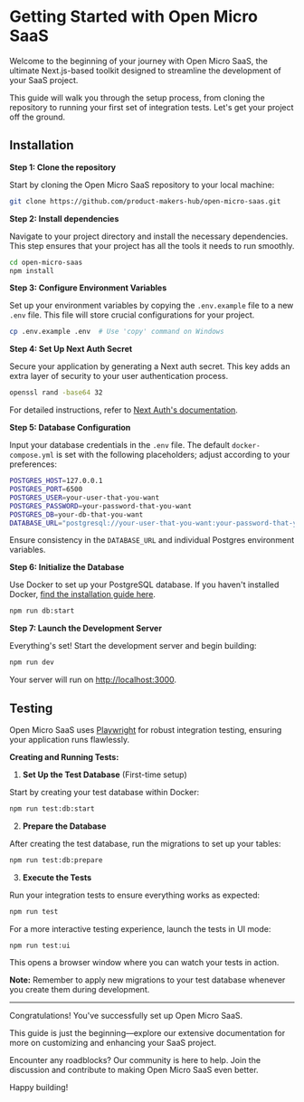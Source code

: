 # Getting Started with Open Micro SaaS

Welcome to the beginning of your journey with Open Micro SaaS, the ultimate Next.js-based toolkit designed to streamline the development of your SaaS project.

This guide will walk you through the setup process, from cloning the repository to running your first set of integration tests. Let's get your project off the ground.

## Installation

**Step 1: Clone the repository**

Start by cloning the Open Micro SaaS repository to your local machine:

```bash
git clone https://github.com/product-makers-hub/open-micro-saas.git
```

**Step 2: Install dependencies**

Navigate to your project directory and install the necessary dependencies. This step ensures that your project has all the tools it needs to run smoothly.

```bash
cd open-micro-saas
npm install
```

**Step 3: Configure Environment Variables**

Set up your environment variables by copying the `.env.example` file to a new `.env` file. This file will store crucial configurations for your project.

```bash
cp .env.example .env  # Use 'copy' command on Windows
```

**Step 4: Set Up Next Auth Secret**

Secure your application by generating a Next auth secret. This key adds an extra layer of security to your user authentication process.

```bash
openssl rand -base64 32
```

For detailed instructions, refer to [Next Auth's documentation](https://next-auth.js.org/configuration/options#description-1).

**Step 5: Database Configuration**

Input your database credentials in the `.env` file. The default `docker-compose.yml` is set with the following placeholders; adjust according to your preferences:

```bash
POSTGRES_HOST=127.0.0.1
POSTGRES_PORT=6500
POSTGRES_USER=your-user-that-you-want
POSTGRES_PASSWORD=your-password-that-you-want
POSTGRES_DB=your-db-that-you-want
DATABASE_URL="postgresql://your-user-that-you-want:your-password-that-you-want@localhost:6500/your-db-that-you-want?schema=public"
```

Ensure consistency in the `DATABASE_URL` and individual Postgres environment variables.

**Step 6: Initialize the Database**

Use Docker to set up your PostgreSQL database. If you haven't installed Docker, [find the installation guide here](https://docs.docker.com/get-docker/).

```bash
npm run db:start
```

**Step 7: Launch the Development Server**

Everything's set! Start the development server and begin building:

```bash
npm run dev
```

Your server will run on [http://localhost:3000](http://localhost:3000).

## Testing

Open Micro SaaS uses [Playwright](https://playwright.dev/) for robust integration testing, ensuring your application runs flawlessly.

**Creating and Running Tests:**

1. **Set Up the Test Database** (First-time setup)

Start by creating your test database within Docker:

```bash
npm run test:db:start
```

2. **Prepare the Database**

After creating the test database, run the migrations to set up your tables:

```bash
npm run test:db:prepare
```

3. **Execute the Tests**

Run your integration tests to ensure everything works as expected:

```bash
npm run test
```

For a more interactive testing experience, launch the tests in UI mode:

```bash
npm run test:ui
```

This opens a browser window where you can watch your tests in action.

**Note:** Remember to apply new migrations to your test database whenever you create them during development.

---

Congratulations! You've successfully set up Open Micro SaaS.

This guide is just the beginning—explore our extensive documentation for more on customizing and enhancing your SaaS project.

Encounter any roadblocks? Our community is here to help. Join the discussion and contribute to making Open Micro SaaS even better.

Happy building!
